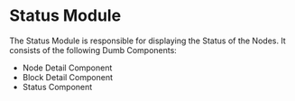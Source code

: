 
<Meta title="Status/Introduction" />

# Status Module

The Status Module is responsible for displaying the Status of the Nodes.
It consists of the following Dumb Components:

- Node Detail Component
- Block Detail Component
- Status Component
